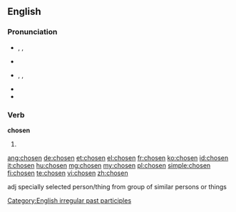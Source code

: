 ==English==

===Pronunciation===
* {{a|UK}} {{enPR|chōz'ən}}, {{IPA|/ˈtʃəʊ.zən/}}, {{SAMPA|/"tS@U.z@n/}}
* {{rhymes|əʊzən}}
* {{a|US}} {{enPR|chōz'ən}}, {{IPA|/ˈtʃoʊ.zən/}}, {{SAMPA|/"tSoU.z@n/}}
* {{audio|En-us-chosen.ogg|audio}}
* {{rhymes|oʊzən}}

===Verb===
'''chosen'''

# {{past participle of|choose}}

[[Category:English irregular past participles]]

[[ang:chosen]]
[[de:chosen]]
[[et:chosen]]
[[el:chosen]]
[[fr:chosen]]
[[ko:chosen]]
[[id:chosen]]
[[it:chosen]]
[[hu:chosen]]
[[mg:chosen]]
[[my:chosen]]
[[pl:chosen]]
[[simple:chosen]]
[[fi:chosen]]
[[te:chosen]]
[[vi:chosen]]
[[zh:chosen]]

adj
specially selected person/thing from group of similar persons or things